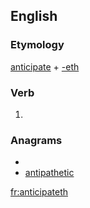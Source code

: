 ==English==

===Etymology===
[[anticipate]] + [[-eth]]

===Verb===
{{en-verb form}}

# {{archaic third-person singular of|anticipate}}

===Anagrams===
* {{alphagram|aacehiinpttt}}
* [[antipathetic#English|antipathetic]]


[[fr:anticipateth]]